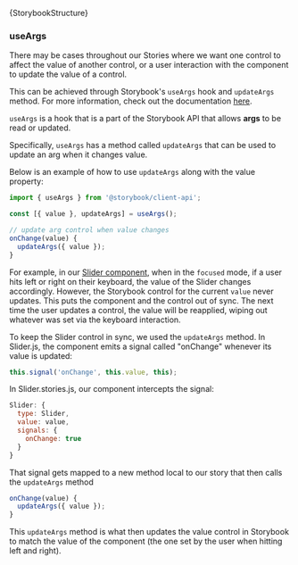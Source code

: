
<Meta title="Docs / Storybook" />

<Markdown>{StorybookStructure}</Markdown>

### useArgs

There may be cases throughout our Stories where we want one control to affect the value of another control, or a user interaction with the component to update the value of a control.

This can be achieved through Storybook's `useArgs` hook and `updateArgs` method. For more information, check out the documentation [here](https://storybook.js.org/docs/vue/addons/addons-api#useargs).

`useArgs` is a hook that is a part of the Storybook API that allows **args** to be read or updated.

Specifically, `useArgs` has a method called `updateArgs` that can be used to update an arg when it changes value.

Below is an example of how to use `updateArgs` along with the value property:

```js
import { useArgs } from '@storybook/client-api';

const [{ value }, updateArgs] = useArgs();

// update arg control when value changes
onChange(value) {
  updateArgs({ value });
}
```

For example, in our [Slider component](../?path=/story/utilities-slider--basic), when in the `focused` mode, if a user hits left or right on their keyboard, the value of the Slider changes accordingly. However, the Storybook control for the current `value` never updates. This puts the component and the control out of sync. The next time the user updates a control, the value will be reapplied, wiping out whatever was set via the keyboard interaction.

To keep the Slider control in sync, we used the `updateArgs` method. In Slider.js, the component emits a signal called "onChange" whenever its value is updated:

```js
this.signal('onChange', this.value, this);
```

In Slider.stories.js, our component intercepts the signal:

```js
Slider: {
  type: Slider,
  value: value,
  signals: {
    onChange: true
  }
}
```

That signal gets mapped to a new method local to our story that then calls the `updateArgs` method

```js
onChange(value) {
  updateArgs({ value });
}
```

This `updateArgs` method is what then updates the value control in Storybook to match the value of the component (the one set by the user when hitting left and right).
